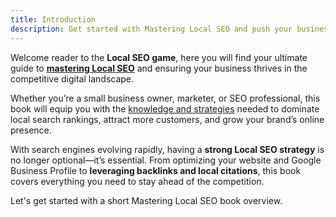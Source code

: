 ```yaml
---
title: Introduction
description: Get started with Mastering Local SEO and push your business to the top.
---
```


Welcome reader to the **Local SEO game**, here you will find your ultimate guide to <strong>[mastering Local SEO](/pricing)</strong> and ensuring your business thrives in the competitive digital landscape.

Whether you’re a small business owner, marketer, or SEO professional, this book will equip you with the [knowledge and strategies](/) needed to dominate local search rankings, attract more customers, and grow your brand’s online presence.

With search engines evolving rapidly, having a **strong Local SEO strategy** is no longer optional—it’s essential. From optimizing your website and Google Business Profile to **leveraging backlinks and local citations**, this book covers everything you need to stay ahead of the competition.

Let's get started with a short Mastering Local SEO book overview.
